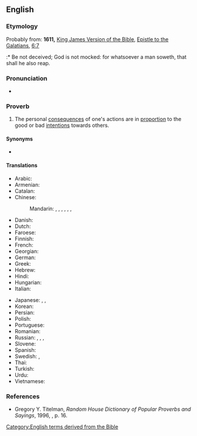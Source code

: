 ==English==

===Etymology===
Probably from: '''1611,''' [[w:King James Version of the Bible|King James Version of the Bible]], [[w:Epistle to the Galatians|Epistle to the Galatians]], [[s:Bible (King James)/Galatians#Chapter 6|6:7]]
:* Be not deceived; God is not mocked: for whatsoever a man soweth, that shall he also reap.

===Pronunciation===
* {{audio|en|en-au-as you sow, so shall you reap.ogg|Audio (AU)}}

===Proverb===
{{head|en|proverb}}

# {{lb|en|figurative}} The personal [[consequences]] of one's actions are in [[proportion]] to the good or bad [[intentions]] towards others.

====Synonyms====
* {{l|en|reap what one sows|you reap what you sow}}

====Translations====
{{trans-top|consequences of actions are in proportion to intentions}}
* Arabic: {{t|ar|كما تدين تدان (كما تزرع تحصد)}}
* Armenian: {{t|hy|ինչ որ ցանես, էն կհնձես}}
* Catalan: {{t-needed|ca}}
* Chinese:
*: Mandarin: {{t+|cmn|種瓜得瓜，種豆得豆}}, {{t+|cmn|种瓜得瓜，种豆得豆|tr=zhòngguādéguā, zhǒngdòudédòu}} {{qualifier|Literally: sow melons and you get melons, sow beans and you get beans}}, {{t+|cmn|種瓜得瓜}}, {{t+|cmn|种瓜得瓜|tr=zhòngguādéguā}}, {{t+|cmn|種豆得豆}}, {{t+|cmn|种豆得豆|tr=zhǒngdòudédòu}}, {{t|cmn|出乎爾者、反乎爾者也}}
* Danish: {{t|da|man ligger som man reder}}
* Dutch: {{t-needed|nl}}
* Faroese: {{t|fo|sjálvgjørt er væl gjørt}}
* Finnish: {{t|fi|sitä niittää mitä kylvää}}
* French: {{t|fr|vous récolterez ce que vous semez}}
* Georgian: {{t|ka|რასაც დასთეს იმას მოიმკი}}
* German: {{t|de|man erntet was man sät}}
* Greek: {{t|el|όπως στρώσεις, θα κοιμηθείς}}
* Hebrew: {{t-needed|he}}
* Hindi: {{t|hi|जैसी करणी वैशी भरणी}}
* Hungarian: {{t+|hu|ki mint vet, úgy arat}}
* Italian: {{t|it|raccogli quello che semini}}
{{trans-mid}}
* Japanese: {{t|ja|蒔いた種は刈らねばならない|tr=maita tane wa karaneba naranai}}, {{t|ja|爾に出ずる者は、爾に反える|tr=nanji ni izuru mono wa, nanji ni kaeru}}, {{t|ja|悪事身に返る|tr=akuji mi ni kaeru|lit=your evil deeds come back to you}}
* Korean: {{t+|ko|콩 심은 데 콩 나고 팥 심은 데 팥 난다}}
* Persian: {{t-needed|fa}}
* Polish: {{t|pl|kto sieje wiatr, zbiera burzę}}
* Portuguese: {{t|pt|você colhe o que planta}}
* Romanian: {{t-needed|ro}}
* Russian: {{t|ru|как посе́ешь, так и пожнёшь}}, {{t+|ru|что посе́ешь, то и пожнёшь}}, {{t+|ru|как ау́кнется, так и откли́кнется}}, {{t|ru|кто се́ет ветер, пожнёт бу́рю}}
* Slovene: {{t|sl|kakor boš sejal, tako boš žel}}
* Spanish: {{t-needed|es}}
* Swedish: {{t|sv|som man sår får man skörda}}, {{t|sv|som man bäddar får man ligga}}
* Thai: {{t-needed|th}}
* Turkish: {{t|tr|ne ekersen onu biçersin}}
* Urdu: {{t|ur|جیسے کرنی ویسے بھرنی|tr=jaise karnī vaise bharnī}}
* Vietnamese: {{t-needed|vi}}
{{trans-bottom}}

===References===
* Gregory Y. Titelman, ''Random House Dictionary of Popular Proverbs and Sayings'', 1996, {{ISBN|0-679-44554-4}}, p. 16.

[[Category:English terms derived from the Bible]]